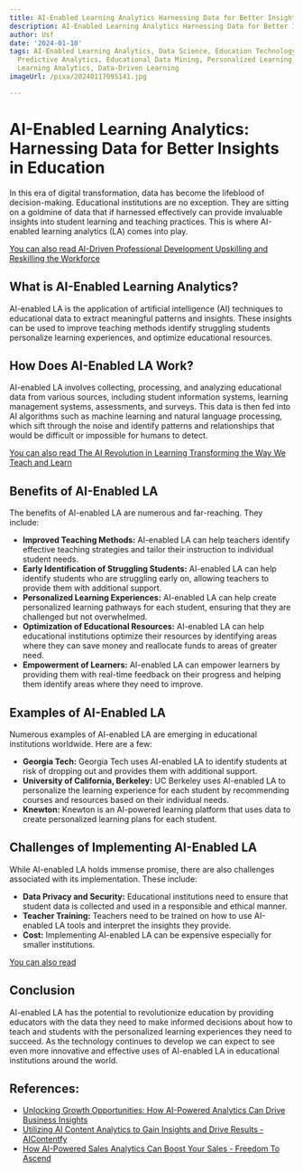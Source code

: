 ```yaml
---
title: AI-Enabled Learning Analytics Harnessing Data for Better Insights
description: AI-Enabled Learning Analytics Harnessing Data for Better Insights
author: Usf
date: '2024-01-10'
tags: AI-Enabled Learning Analytics, Data Science, Education Technology, Big Data,
  Predictive Analytics, Educational Data Mining, Personalized Learning, Adaptive Learning,
  Learning Analytics, Data-Driven Learning
imageUrl: /pixa/20240117095141.jpg

---
```

# AI-Enabled Learning Analytics: Harnessing Data for Better Insights in Education

In this era of  digital transformation, data has become the lifeblood of decision-making. Educational institutions are  no exception. They  are sitting on a goldmine of data that if harnessed  effectively can provide invaluable insights into student learning and teaching practices. This is where AI-enabled  learning analytics (LA) comes into play.

[You  can also read AI-Driven Professional Development Upskilling  and Reskilling  the Workforce](AI-Driven%20Professional%20Development%20Upskilling%20and%20Reskilling%20the%20Workforce)


## What is AI-Enabled Learning Analytics?

AI-enabled LA is the application of artificial intelligence (AI)  techniques to educational data to extract meaningful patterns  and insights. These insights can be  used to improve teaching methods identify struggling students personalize learning experiences, and optimize educational resources.

## How Does AI-Enabled LA Work?

AI-enabled LA involves collecting, processing, and analyzing educational data from various sources, including student information systems, learning management systems, assessments, and surveys. This data is then fed into AI algorithms such  as machine learning and  natural language processing, which sift through the noise and identify patterns and relationships that would be difficult or  impossible  for humans to detect.

[You can also read The AI  Revolution in Learning Transforming the Way We Teach and Learn](The%20AI%20Revolution%20in%20Learning%20Transforming%20the%20Way%20We%20Teach%20and%20Learn)


## Benefits of AI-Enabled LA

The benefits of AI-enabled LA are numerous and far-reaching. They include:

- **Improved Teaching Methods:** AI-enabled LA can help teachers  identify effective teaching  strategies and  tailor their instruction  to individual student needs.
- **Early Identification of Struggling Students:** AI-enabled LA can help identify students who are struggling early on, allowing teachers to provide them with additional support.
- **Personalized  Learning  Experiences:** AI-enabled LA can help create personalized learning pathways for each student,  ensuring that  they are challenged but not overwhelmed.
- **Optimization of Educational  Resources:** AI-enabled LA  can help educational institutions optimize their resources by identifying areas where they can save money and reallocate funds to areas of greater need.
-  **Empowerment of Learners:** AI-enabled LA can empower learners by providing them with real-time feedback on their  progress and helping them identify areas  where they need to improve.

## Examples  of AI-Enabled LA

Numerous  examples of AI-enabled LA are emerging in educational institutions worldwide. Here are a few:

- **Georgia Tech:** Georgia Tech uses  AI-enabled LA to  identify students at  risk of dropping out and  provides them with  additional support.
- **University of California, Berkeley:** UC Berkeley uses AI-enabled LA to personalize the  learning  experience for  each student by recommending courses and resources based on their individual needs.
- **Knewton:**  Knewton is an AI-powered learning platform that uses  data to create personalized learning plans for each student.

## Challenges of Implementing AI-Enabled LA

While AI-enabled  LA holds immense promise, there are also challenges associated with its implementation. These include:

- **Data  Privacy and Security:** Educational institutions need to ensure  that student data is collected and used in a responsible and  ethical manner.
- **Teacher Training:** Teachers need to be trained on how to use AI-enabled LA tools and interpret the insights they provide.
- **Cost:** Implementing AI-enabled LA can be expensive especially for smaller  institutions.

[You can also read ]()


## Conclusion

AI-enabled LA has the potential to  revolutionize  education by providing educators with the data  they  need to make informed  decisions about how to teach and students with the personalized learning experiences they need to  succeed. As the technology continues to develop we can expect to see even more innovative and effective uses of AI-enabled LA in educational institutions  around the  world.

## References:
- [Unlocking Growth Opportunities: How AI-Powered Analytics Can Drive Business Insights](https://www.linkedin.com/pulse/unlocking-growth-opportunities-how-ai-powered-analytics-can-drive)
- [Utilizing AI Content Analytics to Gain Insights and Drive Results - AIContentfy](https://aicontentfy.com/en/blog/utilizing-ai-content-analytics-to-gain-insights-and-drive-results)
- [How AI-Powered Sales Analytics Can Boost Your Sales - Freedom To Ascend](https://www.freedomtoascend.com/sales/sales-technology/ai/ai-powered-sales-analytics/)
